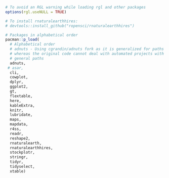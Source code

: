 ```r

# To avoid an RGL warning while loading rgl and other packages
options(rgl.useNULL = TRUE)

# To install rnaturalearthhires:
# devtools::install_github("ropensci/rnaturalearthhires")

# Packages in alphabetical order
pacman::p_load(
  # Alphabetical order
  # adnuts - Using cgrandin/adnuts fork as it is generalized for paths
  # whereas the original code cannot deal with automated projects with 
  # general paths
  adnuts,
 # asar,
  cli, 
  cowplot, 
  dplyr,
  ggplot2, 
  gt,
  flextable,
  here,
  kableExtra, 
  knitr,
  lubridate,
  maps, 
  mapdata,
  r4ss, 
  readr, 
  reshape2, 
  rnaturalearth, 
  rnaturalearthhires, 
  stockplotr,
  stringr,
  tidyr, 
  tidyselect,
  xtable)
```